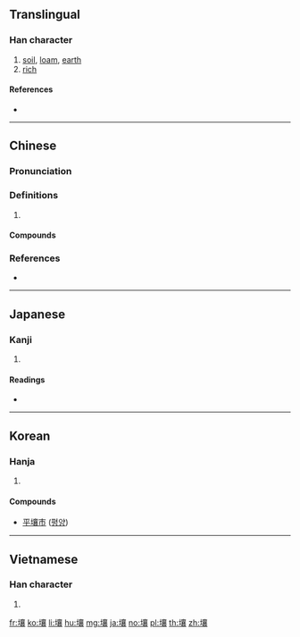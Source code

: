 {{also|壌}}
==Translingual==

===Han character===
{{Han char|rn=32|rad=土|as=17|sn=20|four=40132|canj=GYRV|ids=⿰土襄}}

# [[soil]], [[loam]], [[earth]]
# [[rich]]

====References====
* {{Han ref|kx=0242.170|dkj=05608|dj=0482.130|hdz=10501.110|uh=58E4|ud=22756|bh=C45B|bd=50267}}

----

==Chinese==
{{zh-forms}}

===Pronunciation===
{{zh-pron
|m=rǎng
|c=joeng6,joeng5
|mc=y
|oc=y
|cat=
}}

===Definitions===
{{zh-hanzi}}

# {{rfdef|zh}}

====Compounds====
{{zh-der|僻壤|僻壤窮鄉|判如天壤|土壤|土壤保持|土壤學|土壤汙染|土壤沖蝕|土壤細流|墳壤|壤土|壤地|壤壤|壤子|壤父|天壤|天壤之判|天壤之別|天壤王郎|封壤|平壤|息壤|接壤|擊壤|擊壤歌|擊壤鼓腹|朽壤|泉壤|浩壤|熙熙壤壤|皋壤|穹壤|窮山僻壤|窮鄉僻壤|糞壤|糞壤窟室|紅壤|膏壤|蓋壤|豐壤|迥隔霄壤|遐方絕壤|霄壤|霄壤之別|霄壤之殊|黃壤|鼠壤}}

===References===
* {{R:yue:Hanzi}}

----

==Japanese==

===Kanji===
{{ja-kanji|grade=|rs=土17}}

# {{defn|lang=ja|sort=土17}}

====Readings====
* {{ja-readings|on=[[じょう]] (jō)|kun=[[つち]] (tsuchi)}}

----

==Korean==

===Hanja===
{{ko-hanja|hangeul=양|rv=yang|mr=yang}}

# {{defn|lang=ko|sort=土17}}

====Compounds====
* [[平壤市]] ([[평양]])

----

==Vietnamese==

===Han character===
{{vi-hantu|[[nhưỡng]]|rs=土17}}

# {{defn|lang=vi|sort=土17}}

[[fr:壤]]
[[ko:壤]]
[[li:壤]]
[[hu:壤]]
[[mg:壤]]
[[ja:壤]]
[[no:壤]]
[[pl:壤]]
[[th:壤]]
[[zh:壤]]